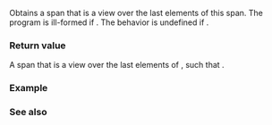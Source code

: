 {{cpp/container/span/title|last}}
{{cpp/container/span/navbar}}
{{dcl begin}}
{{dcl|since=c++20|num=1|1=
template&lt; std::size_t Count &gt;
constexpr std::span&lt;element_type, Count&gt; last() const;
}}
{{dcl|since=c++20|num=2|1=
constexpr std::span&lt;element_type, std::dynamic_extent&gt; last( size_type Count ) const;
}}
{{dcl end}}

Obtains a span that is a view over the last {{c|Count}} elements of this span. The program is ill-formed if {{c|Count &gt; Extent}}. The behavior is undefined if {{c|Count &gt; size()}}.

===Return value===
A span {{tt|r}} that is a view over the last {{c|Count}} elements of {{c|*this}}, such that {{c|1=r.data() == this-&gt;data() + (this-&gt;size() - Count) &amp;&amp; r.size() == Count}}.

===Example===
{{example
|code=
#include &lt;iostream&gt;
#include &lt;span&gt;
#include &lt;string_view&gt;

void println(std::string_view const title, auto const&amp; container)
{
    std::cout &lt;&lt; title &lt;&lt; '[' &lt;&lt; std::size(container) &lt;&lt; "]{ ";
    for (auto const&amp; elem : container)
        std::cout &lt;&lt; elem &lt;&lt; ", ";
    std::cout &lt;&lt; "};\n";
};

void run(std::span&lt;const int&gt; span)
{
    println("span: ", span);

    std::span&lt;const int, 3&gt; span_last = span.last&lt;3&gt;();
    println("span.last&lt;3&gt;(): ", span_last);

    std::span&lt;const int, std::dynamic_extent&gt; span_last_dynamic = span.last(2);
    println("span.last(2): ", span_last_dynamic);
}

int main()
{
    int a[8]{1, 2, 3, 4, 5, 6, 7, 8};
    println("int a", a);
    run(a);
}
|output=
int a[8]{ 1, 2, 3, 4, 5, 6, 7, 8, };
span: [8]{ 1, 2, 3, 4, 5, 6, 7, 8, };
span.last&lt;3&gt;(): [3]{ 6, 7, 8, };
span.last(2): [2]{ 7, 8, };
}}

===See also===
{{dsc begin}}
{{dsc inc|cpp/container/span/dsc first}}
{{dsc inc|cpp/container/span/dsc subspan}}
{{dsc end}}

{{langlinks|de|es|ja|ru|zh}}